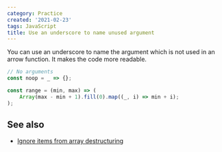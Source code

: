 ```yaml
---
category: Practice
created: '2021-02-23'
tags: JavaScript
title: Use an underscore to name unused argument
---
```


You can use an underscore to name the argument which is not used in an arrow function. It makes the code more readable.

```js
// No arguments
const noop = _ => {};

const range = (min, max) => (
    Array(max - min + 1).fill(0).map((_, i) => min + i);
);
```

## See also

-   [Ignore items from array destructuring](https://phuoc.ng/collection/tips/ignore-items-from-array-destructuring)
